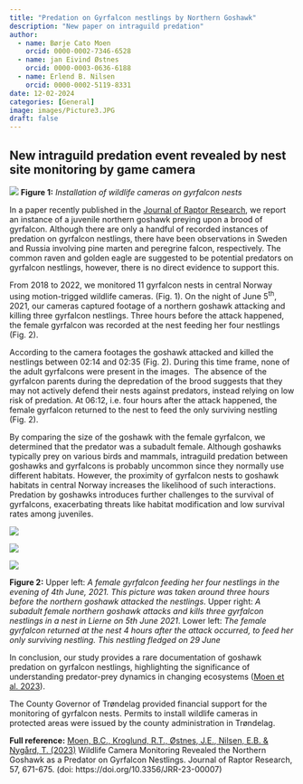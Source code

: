 ```yaml
---
title: "Predation on Gyrfalcon nestlings by Northern Goshawk"
description: "New paper on intraguild predation"
author:
  - name: Børje Cato Moen
    orcid: 0000-0002-7346-6528
  - name: jan Eivind Østnes
    orcid: 0000-0003-0636-6188    
  - name: Erlend B. Nilsen
    orcid: 0000-0002-5119-8331
date: 12-02-2024
categories: [General]
image: images/Picture3.JPG
draft: false
---
```


## New intraguild predation event revealed by nest site monitoring by game camera

::: grid
::: g-col-6
![](images/Picture1.jpg) **Figure 1:** *Installation of wildlife cameras on gyrfalcon nests*
:::

::: g-col-6
In a paper recently published in the [Journal of Raptor Research](https://meridian.allenpress.com/rapt/article/57/4/671/497350/Wildlife-Camera-Monitoring-Revealed-the-Northern), we report an instance of a juvenile northern goshawk preying upon a brood of gyrfalcon. Although there are only a handful of recorded instances of predation on gyrfalcon nestlings, there have been observations in Sweden and Russia involving pine marten and peregrine falcon, respectively. The common raven and golden eagle are suggested to be potential predators on gyrfalcon nestlings, however, there is no direct evidence to support this.

From 2018 to 2022, we monitored 11 gyrfalcon nests in central Norway using motion-trigged wildlife cameras. (Fig. 1). On the night of June 5^th^, 2021, our cameras captured footage of a northern goshawk attacking and killing three gyrfalcon nestlings. Three hours before the attack happened, the female gyrfalcon was recorded at the nest feeding her four nestlings (Fig. 2).
:::
:::

According to the camera footages the goshawk attacked and killed the nestlings between 02:14 and 02:35 (Fig. 2). During this time frame, none of the adult gyrfalcons were present in the images.  The absence of the gyrfalcon parents during the depredation of the brood suggests that they may not actively defend their nests against predators, instead relying on low risk of predation. At 06:12, i.e. four hours after the attack happened, the female gyrfalcon returned to the nest to feed the only surviving nestling (Fig. 2).

By comparing the size of the goshawk with the female gyrfalcon, we determined that the predator was a subadult female. Although goshawks typically prey on various birds and mammals, intraguild predation between goshawks and gyrfalcons is probably uncommon since they normally use different habitats. However, the proximity of gyrfalcon nests to goshawk habitats in central Norway increases the likelihood of such interactions. Predation by goshawks introduces further challenges to the survival of gyrfalcons, exacerbating threats like habitat modification and low survival rates among juveniles.

::: grid
::: g-col-6
![](images/Picture2.jpg)
:::

::: g-col-6
![](images/Picture3.jpg)
:::

::: g-col-6
![](images/Picture4.jpg)
:::
:::

**Figure 2:** Upper left: *A female gyrfalcon feeding her four nestlings in the evening of 4th June, 2021. This picture was taken around three hours before the northern goshawk attacked the nestlings*. Upper right: *A subadult female northern goshawk attacks and kills three gyrfalcon nestlings in a nest in Lierne on 5th June 2021*. Lower left: *The female gyrfalcon returned at the nest 4 hours after the attack occurred, to feed her only surviving nestling. This nestling fledged on 29 June*

In conclusion, our study provides a rare documentation of goshawk predation on gyrfalcon nestlings, highlighting the significance of understanding predator-prey dynamics in changing ecosystems ([Moen et al. 2023](https://meridian.allenpress.com/rapt/article/57/4/671/497350/Wildlife-Camera-Monitoring-Revealed-the-Northern)).

The County Governor of Trøndelag provided financial support for the monitoring of gyrfalcon nests. Permits to install wildlife cameras in protected areas were issued by the county administration in Trøndelag.

**Full reference:** [Moen, B.C., Kroglund, R.T., Østnes, J.E., Nilsen, E.B. & Nygård, T. (2023)](https://meridian.allenpress.com/rapt/article/57/4/671/497350/Wildlife-Camera-Monitoring-Revealed-the-Northern) Wildlife Camera Monitoring Revealed the Northern Goshawk as a Predator on Gyrfalcon Nestlings. Journal of Raptor Research, 57, 671-675. (doi: https://doi.org/10.3356/JRR-23-00007)
